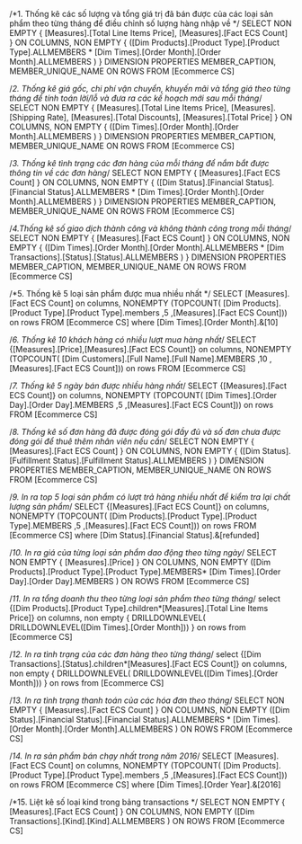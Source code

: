 ﻿/*1. Thống kê các số lượng và tổng giá trị đã bán được của các loại 
sản phẩm theo từng tháng để điều chỉnh số lượng hàng nhập về */
 SELECT NON EMPTY { [Measures].[Total Line Items Price], [Measures].[Fact ECS Count] } ON COLUMNS, 
 NON EMPTY { ([Dim Products].[Product Type].[Product Type].ALLMEMBERS * [Dim Times].[Order Month].[Order Month].ALLMEMBERS ) } DIMENSION PROPERTIES MEMBER_CAPTION, 
 MEMBER_UNIQUE_NAME ON ROWS 
 FROM [Ecommerce CS]

/*2. Thống kê giá gốc, chi phí vận chuyển, khuyến mãi và tổng giá theo từng tháng 
để tính toán lời/lỗ và đưa ra các kế hoạch mới sau mỗi tháng*/
 SELECT NON EMPTY { [Measures].[Total Line Items Price], [Measures].[Shipping Rate], [Measures].[Total Discounts], [Measures].[Total Price] } ON COLUMNS, 
 NON EMPTY { ([Dim Times].[Order Month].[Order Month].ALLMEMBERS ) } DIMENSION PROPERTIES MEMBER_CAPTION, 
 MEMBER_UNIQUE_NAME ON ROWS FROM [Ecommerce CS] 

 /*3. Thống kê tình trạng các đơn hàng của mỗi tháng để nắm bắt được thông tin về các đơn hàng*/
  SELECT NON EMPTY { [Measures].[Fact ECS Count] } ON COLUMNS, 
  NON EMPTY { ([Dim Status].[Financial Status].[Financial Status].ALLMEMBERS * [Dim Times].[Order Month].[Order Month].ALLMEMBERS ) } DIMENSION PROPERTIES MEMBER_CAPTION,
  MEMBER_UNIQUE_NAME ON ROWS FROM [Ecommerce CS]

  /*4.Thống kê số giao dịch thành công và không thành công trong mỗi tháng*/
SELECT NON EMPTY { [Measures].[Fact ECS Count] } ON COLUMNS, 
NON EMPTY { ([Dim Times].[Order Month].[Order Month].ALLMEMBERS * [Dim Transactions].[Status].[Status].ALLMEMBERS ) } DIMENSION PROPERTIES MEMBER_CAPTION, 
MEMBER_UNIQUE_NAME ON ROWS FROM [Ecommerce CS] 

/*5. Thống kê 5 loại sản phẩm được mua nhiều nhất */
SELECT [Measures].[Fact ECS Count] on columns,
NONEMPTY (TOPCOUNT(
        [Dim Products].[Product Type].[Product Type].members
        ,5
        ,[Measures].[Fact ECS Count])) on rows
FROM [Ecommerce CS] 
where [Dim Times].[Order Month].&[10]

/*6. Thống kê 10 khách hàng có nhiều lượt mua hàng nhất*/
SELECT {[Measures].[Price],[Measures].[Fact ECS Count]} on columns,
NONEMPTY (TOPCOUNT(
        [Dim Customers].[Full Name].[Full Name].MEMBERS
        ,10
        ,[Measures].[Fact ECS Count])) on rows
FROM [Ecommerce CS]

/*7. Thống kê 5 ngày bán được nhiều hàng nhất*/
SELECT {[Measures].[Fact ECS Count]} on columns,
NONEMPTY (TOPCOUNT(
        [Dim Times].[Order Day].[Order Day].MEMBERS
        ,5
        ,[Measures].[Fact ECS Count])) on rows
FROM [Ecommerce CS]

/*8. Thống kê số đơn hàng đã được đóng gói đầy đủ và số đơn chưa được đóng gói để thuê thêm nhân viên nếu cần*/
 SELECT NON EMPTY { [Measures].[Fact ECS Count] } ON COLUMNS, 
 NON EMPTY { ([Dim Status].[Fulfillment Status].[Fulfillment Status].ALLMEMBERS ) } DIMENSION PROPERTIES MEMBER_CAPTION, 
 MEMBER_UNIQUE_NAME ON ROWS FROM [Ecommerce CS]

 /*9. In ra top 5 loại sản phẩm có lượt trả hàng nhiều nhất để kiểm tra lại chất lượng sản phẩm*/
SELECT {[Measures].[Fact ECS Count]} on columns,
NONEMPTY (TOPCOUNT(
        [Dim Products].[Product Type].[Product Type].MEMBERS 
        ,5
        ,[Measures].[Fact ECS Count])) on rows
FROM [Ecommerce CS]
where [Dim Status].[Financial Status].&[refunded]

/*10. In ra giá của từng loại sản phẩm dao động theo từng ngày*/
  SELECT NON EMPTY { [Measures].[Price] } ON COLUMNS, 
  NON EMPTY  ([Dim Products].[Product Type].[Product Type].MEMBERS* [Dim Times].[Order Day].[Order Day].MEMBERS  ) 
  ON ROWS FROM [Ecommerce CS]

  /*11. In ra tổng doanh thu theo từng loại sản phẩm theo từng tháng*/
  select {[Dim Products].[Product Type].children*[Measures].[Total Line Items Price]} on columns,
non empty {
    DRILLDOWNLEVEL(
        DRILLDOWNLEVEL([Dim Times].[Order Month]))
} on rows
from [Ecommerce CS]

/*12. In ra tình trạng của các đơn hàng theo từng tháng*/
  select {[Dim Transactions].[Status].children*[Measures].[Fact ECS Count]} on columns,
non empty {
    DRILLDOWNLEVEL(
        DRILLDOWNLEVEL([Dim Times].[Order Month]))
} on rows
from [Ecommerce CS]

/*13. In ra tình trạng thanh toán của các hóa đơn theo tháng*/
 SELECT NON EMPTY { [Measures].[Fact ECS Count] } ON COLUMNS, 
 NON EMPTY ([Dim Status].[Financial Status].[Financial Status].ALLMEMBERS * [Dim Times].[Order Month].[Order Month].ALLMEMBERS ) 
 ON ROWS FROM [Ecommerce CS]

/*14. In ra sản phẩm bán chạy nhất trong năm 2016*/
SELECT [Measures].[Fact ECS Count] on columns,
NONEMPTY (TOPCOUNT(
        [Dim Products].[Product Type].[Product Type].members
        ,5
        ,[Measures].[Fact ECS Count])) on rows
FROM [Ecommerce CS]
where [Dim Times].[Order Year].&[2016]

/*15. Liệt kê số loại kind trong bảng transactions */
 SELECT NON EMPTY { [Measures].[Fact ECS Count] } ON COLUMNS, 
 NON EMPTY  ([Dim Transactions].[Kind].[Kind].ALLMEMBERS ) 
 ON ROWS FROM [Ecommerce CS]

